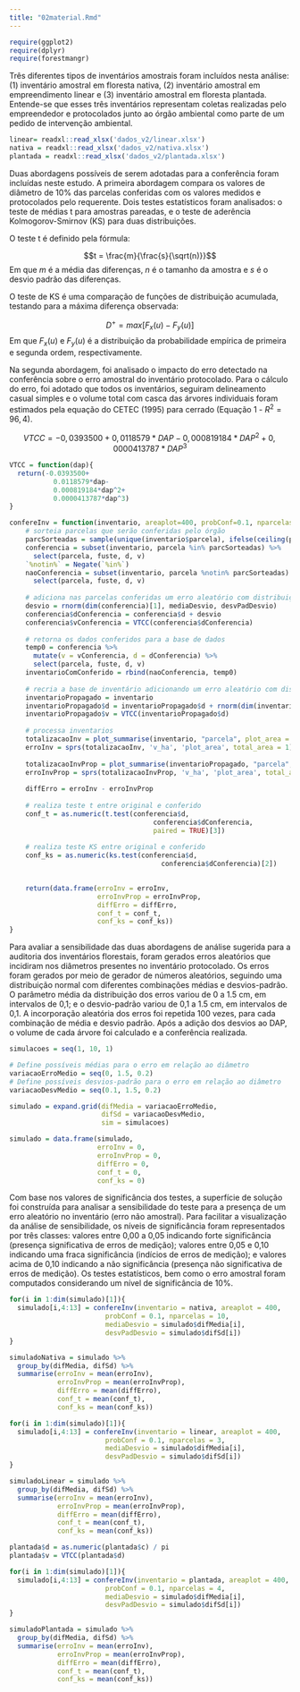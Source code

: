```yaml
---
title: "02material.Rmd"
---
```


```r
require(ggplot2)
require(dplyr)
require(forestmangr)
```

Três diferentes tipos de inventários amostrais foram incluídos nesta análise: (1) inventário amostral em floresta nativa, (2) inventário amostral em empreendimento linear e (3) inventário amostral em floresta plantada. Entende-se que esses três inventários representam coletas realizadas pelo empreendedor e protocolados junto ao órgão ambiental como parte de um pedido de intervenção ambiental. 

```r
linear= readxl::read_xlsx('dados_v2/linear.xlsx')
nativa = readxl::read_xlsx('dados_v2/nativa.xlsx')
plantada = readxl::read_xlsx('dados_v2/plantada.xlsx')

```

Duas abordagens possíveis de serem adotadas para a conferência foram incluídas neste estudo. A primeira abordagem compara os valores de diâmetro de 10% das parcelas conferidas com os valores medidos e protocolados pelo requerente. Dois testes estatísticos foram analisados: o teste de médias t para amostras pareadas, e o teste de aderência Kolmogorov-Smirnov (KS) para duas distribuições. 

O teste t é definido pela fórmula:

$$t = \frac{m}{\frac{s}{\sqrt(n)}}$$
Em que $m$ é a média das diferenças, $n$ é o tamanho da amostra e $s$ é o desvio padrão das diferenças.

O teste de KS é uma comparação de funções de distribuição acumulada, testando para a máxima diferença observada:

$$D^+ = max[F_x(u) - F_y(u)]$$
Em que $F_x(u)$ e $F_y(u)$ é a distribuição da probabilidade empírica de primeira e segunda ordem, respectivamente.   

Na segunda abordagem, foi analisado o impacto do erro detectado na conferência sobre o erro amostral do inventário protocolado. Para o cálculo do erro, foi adotado que todos os inventários, seguiram delineamento casual simples e o volume total com casca das árvores individuais foram estimados pela equação do CETEC (1995) para cerrado (Equação 1 - $R^2=96,4%$). 

$$VTCC = 	-0,0393500 + 0,0118579*DAP - 0,000819184 * DAP^2 + 0,0000413787 * DAP^3$$

```r
VTCC = function(dap){                                                           # modelo para estimar o volume
  return(-0.0393500+
           0.0118579*dap-
           0.000819184*dap^2+
           0.0000413787*dap^3)
}
```

```r
confereInv = function(inventario, areaplot=400, probConf=0.1, nparcelas=10, mediaDesvio = 0.1, desvPadDesvio=0.1){
    # sorteia parcelas que serão conferidas pelo órgão
    parcSorteadas = sample(unique(inventario$parcela), ifelse(ceiling(probConf*nparcelas) < 3, 3, ceiling(probConf*nparcelas)))
    conferencia = subset(inventario, parcela %in% parcSorteadas) %>% 
      select(parcela, fuste, d, v)
    `%notin%` = Negate(`%in%`)
    naoConferencia = subset(inventario, parcela %notin% parcSorteadas) %>% 
      select(parcela, fuste, d, v)
    
    # adiciona nas parcelas conferidas um erro aleatório com distribuição de média e desvio padrão definidos pelo usuário
    desvio = rnorm(dim(conferencia)[1], mediaDesvio, desvPadDesvio)           
    conferencia$dConferencia = conferencia$d + desvio
    conferencia$vConferencia = VTCC(conferencia$dConferencia)
    
    # retorna os dados conferidos para a base de dados
    temp0 = conferencia %>% 
      mutate(v = vConferencia, d = dConferencia) %>%
      select(parcela, fuste, d, v)
    inventarioComConferido = rbind(naoConferencia, temp0)
    
    # recria a base de inventário adicionando um erro aleatório com distribuição de média e desvio padrão definidos pelo usuário
    inventarioPropagado = inventario
    inventarioPropagado$d = inventarioPropagado$d + rnorm(dim(inventarioPropagado)[1], mediaDesvio, desvPadDesvio)
    inventarioPropagado$v = VTCC(inventarioPropagado$d)
    
    # processa inventarios
    totalizacaoInv = plot_summarise(inventario, "parcela", plot_area = areaplot, dbh = "d", vwb = 'v')
    erroInv = sprs(totalizacaoInv, 'v_ha', 'plot_area', total_area = 1)[12,2]
    
    totalizacaoInvProp = plot_summarise(inventarioPropagado, "parcela", plot_area = areaplot, dbh = "d", vwb = 'v')
    erroInvProp = sprs(totalizacaoInvProp, 'v_ha', 'plot_area', total_area = 1)[12,2]
    
    diffErro = erroInv - erroInvProp
    
    # realiza teste t entre original e conferido
    conf_t = as.numeric(t.test(conferencia$d, 
                                    conferencia$dConferencia, 
                                    paired = TRUE)[3])
    
    # realiza teste KS entre original e conferido
    conf_ks = as.numeric(ks.test(conferencia$d, 
                                      conferencia$dConferencia)[2])
    

    return(data.frame(erroInv = erroInv,
                      erroInvProp = erroInvProp,
                      diffErro = diffErro,
                      conf_t = conf_t,
                      conf_ks = conf_ks))
}
```

Para avaliar a sensibilidade das duas abordagens de análise sugerida para a auditoria dos inventários florestais, foram gerados erros aleatórios que incidiram nos diâmetros presentes no inventário protocolado. Os erros foram gerados por meio de gerador de números aleatórios, seguindo uma distribuição normal com diferentes combinações médias e desvios-padrão. O parâmetro média da distribuição dos erros variou de 0 a 1.5 cm, em intervalos de 0,1; e o desvio-padrão variou de 0,1 a 1.5 cm, em intervalos de 0,1. A incorporação aleatória dos erros foi repetida 100 vezes, para cada combinação de média e desvio padrão. Após a adição dos desvios ao DAP, o volume de cada árvore foi calculado e a conferência realizada.


```r
simulacoes = seq(1, 10, 1)

# Define possíveis médias para o erro em relação ao diâmetro
variacaoErroMedio = seq(0, 1.5, 0.2)
# Define possíveis desvios-padrão para o erro em relação ao diâmetro
variacaoDesvMedio = seq(0.1, 1.5, 0.2)

simulado = expand.grid(difMedia = variacaoErroMedio,
                       difSd = variacaoDesvMedio,
                       sim = simulacoes)

simulado = data.frame(simulado,
                      erroInv = 0,
                      erroInvProp = 0,
                      diffErro = 0,
                      conf_t = 0,
                      conf_ks = 0)
```

Com base nos valores de significância dos testes, a superfície de solução foi construída para analisar a sensibilidade do teste para a presença de um erro aleatório no inventário (erro não amostral). Para facilitar a visualização da análise de sensibilidade, os níveis de significância foram representados por três classes: valores entre 0,00 a 0,05 indicando forte significância (presença significativa de erros de medição); valores entre 0,05 e 0,10 indicando uma fraca significância (indícios de erros de medição); e valores acima de 0,10 indicando a não significância (presença não significativa de erros de medição). Os testes estatísticos, bem como o erro amostral foram computados considerando um nível de significância de 10%.

```r

for(i in 1:dim(simulado)[1]){
  simulado[i,4:13] = confereInv(inventario = nativa, areaplot = 400, 
                        probConf = 0.1, nparcelas = 10, 
                        mediaDesvio = simulado$difMedia[i], 
                        desvPadDesvio = simulado$difSd[i])
}

simuladoNativa = simulado %>%
  group_by(difMedia, difSd) %>%
  summarise(erroInv = mean(erroInv),
            erroInvProp = mean(erroInvProp),
            diffErro = mean(diffErro),
            conf_t = mean(conf_t),
            conf_ks = mean(conf_ks))

```

```r

for(i in 1:dim(simulado)[1]){
  simulado[i,4:13] = confereInv(inventario = linear, areaplot = 400, 
                        probConf = 0.1, nparcelas = 3, 
                        mediaDesvio = simulado$difMedia[i], 
                        desvPadDesvio = simulado$difSd[i])
}

simuladoLinear = simulado %>%
  group_by(difMedia, difSd) %>%
  summarise(erroInv = mean(erroInv),
            erroInvProp = mean(erroInvProp),
            diffErro = mean(diffErro),
            conf_t = mean(conf_t),
            conf_ks = mean(conf_ks))

```

```r
plantada$d = as.numeric(plantada$c) / pi
plantada$v = VTCC(plantada$d)

for(i in 1:dim(simulado)[1]){
  simulado[i,4:13] = confereInv(inventario = plantada, areaplot = 400, 
                        probConf = 0.1, nparcelas = 4, 
                        mediaDesvio = simulado$difMedia[i], 
                        desvPadDesvio = simulado$difSd[i])
}

simuladoPlantada = simulado %>%
  group_by(difMedia, difSd) %>%
  summarise(erroInv = mean(erroInv),
            erroInvProp = mean(erroInvProp),
            diffErro = mean(diffErro),
            conf_t = mean(conf_t),
            conf_ks = mean(conf_ks))

```
